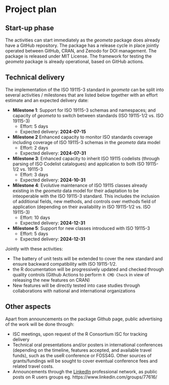 # Project plan

## Start-up phase

The activities can start immediately as the _geometa_ package does already have a GitHub repository. The package has a release cycle in place jointly operated between GitHub, CRAN, and Zenodo for DOI management. The package is released under MIT License. The framework for testing the _geometa_ package is already operational, based on GitHub actions.

<!--
Covering the planning phase, this section should provide a relatively detailed plan of how work will start on the project. This section is important because projects need to get up and running quickly.


 - [ ] Setting up collaboration platform inc. code for contributors etc.
 - [ ] Licence decisions
 - [ ] Reporting framework
-->


## Technical delivery

<!--
Covering the actual delivery of the project this section should provide at least a high-level the implementation. 

Including target dates is really important as you need to be committed and the ISC need to have a means of tracking delivery
-->

The implementation of the ISO 19115-3 standard in _geometa_ can be split into several activities / milestones that are listed below together with an effort estimate and an expected delivery date:

* **Milestone 1**: Support for ISO 19115-3 schemas and namespaces; and capacity of _geometa_ to switch between standards (ISO 19115-1/2 vs. ISO 19115-3)
  * Effort: 5 days
  * Expected delivery: **2024-07-15**
* **Milestone 2** Enhanced capacity to monitor ISO standards coverage including coverage of ISO 19115-3 schemas in the _geometa_ data model
  * Effort: 2 days
  * Expected delivery: **2024-07-31**
* **Milestone 3**: Enhanced capacity to inherit ISO 19115 codelists (through parsing of ISO Codelist catalogues) and application to both ISO 19115-1/2 vs. 19115-3
  * Effort: 3 days
  * Expected delivery: **2024-10-31**
* **Milestone 4**: Evolutive maintenance of ISO 19115 classes already existing in the _geometa_ data model for their adaptation to be inteoperable with the ISO 19115-3 standard. This includes the inclusion of additional fields, new methods, and controls over methods field of application (depending on their availability in ISO 19115-1/2 vs. ISO 19115-3)
  * Effort: 10 days
  * Expected delivery: **2024-12-31**
* **Milestone 5**: Support for new classes introduced with ISO 19115-3
  * Effort: 5 days
  * Expected delivery: **2024-12-31**

Jointly with these activities:

* The battery of unit tests will be extended to cover the new standard and ensure backward compatibility with ISO 19115-1/2.
* the R documentation will be progressively updated and checked through quality controls (Github Actions to perform `R CMD Check` in view of releasing the new features on CRAN)
* New features will be directly tested into case studies through collaborations with national and international organizations

## Other aspects

<!--
Covering non-technical activities like on-going publicity, paper preparation, discussion groups etc. that might be required to facilitate successful delivery of the project.

 - [ ] Announcement post
 - [ ] Delivery blog post
 - [ ] Twitter
 - [ ] UseR!
 - [ ] ISC meetings
-->

Apart from announcements on the package Github page, public advertising of the work will be done through:

* ISC meetings, upon request of the R Consortium ISC for tracking delivery
* Technical oral presentations and/or posters in international conferences (depending on the timeline, features accepted, and available travel funds), such as the useR conference or FOSS4G. Other sources of grants/fundings will be sought to cover eventual conference fees and related travel costs.
* Announcements through the [LinkedIn](https://www.linkedin.com) professional network, as public posts on R users groups eg. https://www.linkedin.com/groups/77616/



